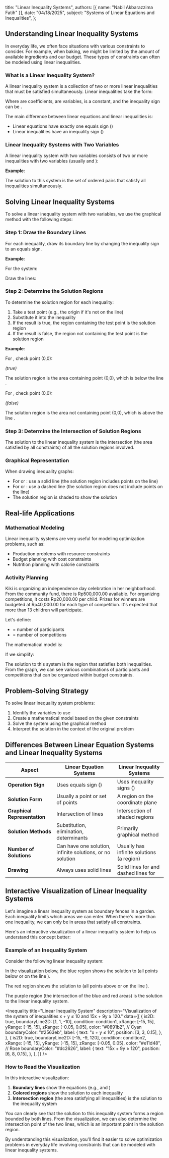 
  title: "Linear Inequality Systems",
  authors: [{ name: "Nabil Akbarazzima Fatih" }],
  date: "04/18/2025",
  subject: "Systems of Linear Equations and Inequalities",
};

## Understanding Linear Inequality Systems

In everyday life, we often face situations with various constraints to consider. For example, when baking, we might be limited by the amount of available ingredients and our budget. These types of constraints can often be modeled using linear inequalities.

### What Is a Linear Inequality System?

A linear inequality system is a collection of two or more linear inequalities that must be satisfied simultaneously. Linear inequalities take the form:

<BlockMath math="a_1x_1 + a_2x_2 + ... + a_nx_n \leq b \text{ or } a_1x_1 + a_2x_2 + ... + a_nx_n \geq b" />

Where <InlineMath math="a_1, a_2, ..., a_n" /> are coefficients, <InlineMath math="x_1, x_2, ..., x_n" /> are variables, <InlineMath math="b" /> is a constant, and the inequality sign can be <InlineMath math="\leq, \geq, <, >" />.

The main difference between linear equations and linear inequalities is:

- Linear equations have exactly one equals sign (<InlineMath math="=" />)
- Linear inequalities have an inequality sign (<InlineMath math="\leq, \geq, <, >" />)

### Linear Inequality Systems with Two Variables

A linear inequality system with two variables consists of two or more inequalities with two variables (usually <InlineMath math="x" /> and <InlineMath math="y" />):

<BlockMath math="\begin{cases} a_1x + b_1y \leq c_1 \\ a_2x + b_2y \leq c_2 \end{cases}" />

**Example**:

<BlockMath math="\begin{cases} 2x + 5y < 10 \\ 6x + 2y > 10 \end{cases}" />

The solution to this system is the set of ordered pairs <InlineMath math="(x,y)" /> that satisfy all inequalities simultaneously.

## Solving Linear Inequality Systems

To solve a linear inequality system with two variables, we use the graphical method with the following steps:

### Step 1: Draw the Boundary Lines

For each inequality, draw its boundary line by changing the inequality sign to an equals sign.

**Example**:

For the system:

<BlockMath math="\begin{cases} 2x + 5y < 10 \\ 6x + 2y > 10 \end{cases}" />

Draw the lines:

<BlockMath math="\begin{cases} 2x + 5y = 10 \\ 6x + 2y = 10 \end{cases}" />

### Step 2: Determine the Solution Regions

To determine the solution region for each inequality:

1. Take a test point (e.g., the origin <InlineMath math="(0,0)" /> if it's not on the line)
2. Substitute it into the inequality
3. If the result is true, the region containing the test point is the solution region
4. If the result is false, the region not containing the test point is the solution region

**Example**:

For <InlineMath math="2x + 5y < 10" />, check point (0,0):

<BlockMath math="2(0) + 5(0) = 0 < 10" />

_(true)_

The solution region is the area containing point (0,0), which is below the line <InlineMath math="2x + 5y = 10" />.

For <InlineMath math="6x + 2y > 10" />, check point (0,0):

<BlockMath math="6(0) + 2(0) = 0 > 10" />

_(false)_

The solution region is the area not containing point (0,0), which is above the line <InlineMath math="6x + 2y = 10" />.

### Step 3: Determine the Intersection of Solution Regions

The solution to the linear inequality system is the intersection (the area satisfied by all constraints) of all the solution regions involved.

### Graphical Representation

When drawing inequality graphs:

- For <InlineMath math="\leq" /> or <InlineMath math="\geq" />: use a solid line (the solution region includes points on the line)
- For <InlineMath math="<" /> or <InlineMath math=">" />: use a dashed line (the solution region does not include points on the line)
- The solution region is shaded to show the solution

## Real-life Applications

### Mathematical Modeling

Linear inequality systems are very useful for modeling optimization problems, such as:

- Production problems with resource constraints
- Budget planning with cost constraints
- Nutrition planning with calorie constraints

### Activity Planning

Kiki is organizing an independence day celebration in her neighborhood. From the community fund, there is Rp500,000.00 available. For organizing competitions, it costs Rp20,000.00 per child. Prizes for winners are budgeted at Rp40,000.00 for each type of competition. It's expected that more than 13 children will participate.

Let's define:

- <InlineMath math="x" /> = number of participants
- <InlineMath math="y" /> = number of competitions

The mathematical model is:

<BlockMath math="\begin{cases} 20.000x + 40.000y \leq 500.000 \\ x > 13 \end{cases}" />

If we simplify:

<BlockMath math="\begin{cases} 20x + 40y \leq 500 \\ x > 13 \end{cases}" />

The solution to this system is the region that satisfies both inequalities. From the graph, we can see various combinations of participants and competitions that can be organized within budget constraints.

## Problem-Solving Strategy

To solve linear inequality system problems:

1. Identify the variables to use
2. Create a mathematical model based on the given constraints
3. Solve the system using the graphical method
4. Interpret the solution in the context of the original problem

## Differences Between Linear Equation Systems and Linear Inequality Systems

| Aspect                       | Linear Equation Systems                                   | Linear Inequality Systems                                                                        |
| ---------------------------- | --------------------------------------------------------- | ------------------------------------------------------------------------------------------------ |
| **Operation Sign**           | Uses equals sign (<InlineMath math="=" />)                | Uses inequality signs (<InlineMath math="<, >, \leq, \geq" />)                                   |
| **Solution Form**            | Usually a point or set of points                          | A region on the coordinate plane                                                                 |
| **Graphical Representation** | Intersection of lines                                     | Intersection of shaded regions                                                                   |
| **Solution Methods**         | Substitution, elimination, determinants                   | Primarily graphical method                                                                       |
| **Number of Solutions**      | Can have one solution, infinite solutions, or no solution | Usually has infinite solutions (a region)                                                        |
| **Drawing**                  | Always uses solid lines                                   | Solid lines for <InlineMath math="\leq, \geq" /> and dashed lines for <InlineMath math="<, >" /> |

## Interactive Visualization of Linear Inequality Systems

Let's imagine a linear inequality system as boundary fences in a garden. Each inequality limits which areas we can enter. When there's more than one inequality, we can only be in areas that satisfy all constraints.

Here's an interactive visualization of a linear inequality system to help us understand this concept better:

### Example of an Inequality System

Consider the following linear inequality system:

<BlockMath math="\begin{cases} x + y \leq 10 \\ 15x + 9y \geq 120 \end{cases}" />

In the visualization below, the blue region shows the solution to <InlineMath math="x + y \leq 10" /> (all points below or on the line <InlineMath math="x + y = 10" />).

The red region shows the solution to <InlineMath math="15x + 9y \geq 120" /> (all points above or on the line <InlineMath math="15x + 9y = 120" />).

The purple region (the intersection of the blue and red areas) is the solution to the linear inequality system.

<Inequality
  title="Linear Inequality System"
  description="Visualization of the system of inequalities x + y ≤ 10 and 15x + 9y ≥ 120."
  data={[
    {
      is2D: true,
      boundaryLine2D: [1, 1, -10],
      condition: condition1,
      xRange: [-15, 15],
      yRange: [-15, 15],
      zRange: [-0.05, 0.05],
      color: "#0891b2", // Cyan
      boundaryColor: "#2563eb",
      label: {
        text: "x + y ≤ 10",
        position: [3, 3, 0.15],
      },
    },
    {
      is2D: true,
      boundaryLine2D: [-15, -9, 120],
      condition: condition2,
      xRange: [-15, 15],
      yRange: [-15, 15],
      zRange: [-0.05, 0.05],
      color: "#e11d48", // Rose
      boundaryColor: "#dc2626",
      label: {
        text: "15x + 9y ≥ 120",
        position: [6, 8, 0.15],
      },
    },
  ]}
/>

### How to Read the Visualization

In this interactive visualization:

1. **Boundary lines** show the equations (e.g., <InlineMath math="x + y = 10" /> and <InlineMath math="15x + 9y = 120" />)
2. **Colored regions** show the solution to each inequality
3. **Intersection region** (the area satisfying all inequalities) is the solution to the inequality system

You can clearly see that the solution to this inequality system forms a region bounded by both lines. From the visualization, we can also determine the intersection point of the two lines, which is an important point in the solution region.

By understanding this visualization, you'll find it easier to solve optimization problems in everyday life involving constraints that can be modeled with linear inequality systems.

